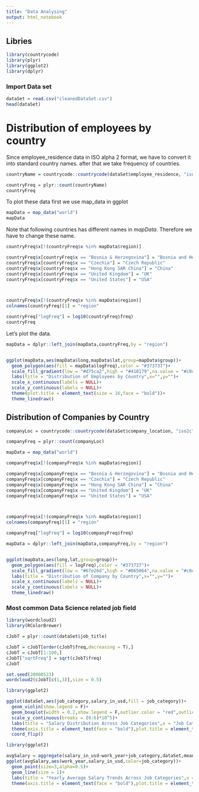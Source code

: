 ```yaml
---
title: "Data Analysing"
output: html_notebook
---
```


## Libries
```r
library(countrycode)
library(plyr)
library(ggplot2)
library(dplyr)

```

### Import Data set
```r
dataSet = read.csv("cleanedDataSet.csv")
head(dataSet)
```


# Distribution of employees by country

Since employee_residence data in ISO alpha 2 format, we have to convert it into standard country names.
after that we take frequency of countries.
```r
countryName = countrycode::countrycode(dataSet$employee_residence, "iso2c", "country.name")

countryFreq = plyr::count(countryName)
countryFreq
```

To plot these data first we use map_data in ggplot
```r
mapData = map_data("world")
mapData
```
Note that following countries has different names in *mapData*. Therefore we have to change these name.

```r
countryFreq$x[!(countryFreq$x %in% mapData$region)]
```
```r
countryFreq$x[countryFreq$x == "Bosnia & Herzegovina"] = "Bosnia and Herzegovina"
countryFreq$x[countryFreq$x == "Czechia"] = "Czech Republic"
countryFreq$x[countryFreq$x == "Hong Kong SAR China"] = "China"
countryFreq$x[countryFreq$x == "United Kingdom"] = "UK"
countryFreq$x[countryFreq$x == "United States"] = "USA"



countryFreq$x[!(countryFreq$x %in% mapData$region)]
colnames(countryFreq)[1] = "region"

countryFreq["logFreq"] = log10(countryFreq$freq)
countryFreq
```
Let's plot the data.

```r

mapData = dplyr::left_join(mapData,countryFreq,by = "region")


ggplot(mapData,aes(mapData$long,mapData$lat,group=mapData$group))+
  geom_polygon(aes(fill = mapData$logFreq),color = "#373737")+
  scale_fill_gradient(low = "#d75ca2",high = "#410179",na.value = "#c0c0c2",breaks =c(0,1,2,3),labels = c("0","10","100","1000"),name = "")+
  labs(title = "Distribution of Employees by Country",x="",y="")+
  scale_x_continuous(labels = NULL)+
  scale_y_continuous(labels = NULL)+
  theme(plot.title = element_text(size = 16,face = "bold"))+
  theme_linedraw()

```

## Distribution of Companies by Country


```r
companyLoc = countrycode::countrycode(dataSet$company_location, "iso2c", "country.name")

companyFreq = plyr::count(companyLoc)

mapData = map_data("world")

companyFreq$x[!(companyFreq$x %in% mapData$region)]

companyFreq$x[companyFreq$x == "Bosnia & Herzegovina"] = "Bosnia and Herzegovina"
companyFreq$x[companyFreq$x == "Czechia"] = "Czech Republic"
companyFreq$x[companyFreq$x == "Hong Kong SAR China"] = "China"
companyFreq$x[companyFreq$x == "United Kingdom"] = "UK"
companyFreq$x[companyFreq$x == "United States"] = "USA"



companyFreq$x[!(companyFreq$x %in% mapData$region)]
colnames(companyFreq)[1] = "region"

companyFreq["logFreq"] = log10(companyFreq$freq)

mapData = dplyr::left_join(mapData,companyFreq,by = "region")


ggplot(mapData,aes(long,lat,group=group))+
  geom_polygon(aes(fill = logFreq),color = "#373737")+
  scale_fill_gradient(low = "#67e26d",high = "#065064",na.value = "#c0c0c2",breaks =c(0,1,2,3),labels = c("0","10","100","1000"),name = "")+
  labs(title = "Distribution of Company by Country",x="",y="")+
  scale_x_continuous(labels = NULL)+
  scale_y_continuous(labels = NULL)+
  theme_linedraw()

```

### Most common Data Science related job field

```r
library(wordcloud2)
library(RColorBrewer)

cJobT = plyr::count(dataSet$job_title)

cJobT = cJobT[order(cJobT$freq,decreasing = T),]
cJobT = cJobT[1:100,]
cJobT["sqrtFreq"] = sqrt(cJobT$freq)
cJobT

set.seed(20000523)
wordcloud2(cJobT[c(1,3)],size = 0.5)

```
```r
library(ggplot2)

ggplot(dataSet,aes(job_category,salary_in_usd,fill = job_category))+
  geom_violin(show.legend = F)+
  geom_boxplot(width = 0.2,show.legend = F,outlier.color = "red",outlier.alpha = 0.3)+
  scale_y_continuous(breaks = (0:6)*10^5)+
  labs(title = "Salary Distribution Across Job Categories",x = "Job Category",y = "Salary (USD)")+
  theme(axis.title = element_text(face = "bold"),plot.title = element_text(face = "bold",size = 16))+
  coord_flip()
```
```r
library(ggplot2)

avgSalary = aggregate(salary_in_usd~work_year+job_category,dataSet,mean)
ggplot(avgSalary,aes(work_year,salary_in_usd,color=job_category))+
  geom_point(size=3,alpha=0.5)+
  geom_line(size = 1)+
  labs(title = "Yearly Average Salary Trends Across Job Categories",x = "Year",y = "Avg Salary(USD)")+
  theme(axis.title = element_text(face = "bold"),plot.title = element_text(face = "bold",size = 16),legend.title = element_blank())
```


```r

```

